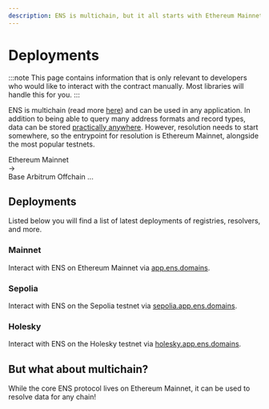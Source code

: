 ```yaml
---
description: ENS is multichain, but it all starts with Ethereum Mainnet. This page contains common addresses for ENS contracts.
---
```



# Deployments

:::note
This page contains information that is only relevant to developers who would
like to interact with the contract manually. Most libraries will handle this
for you.
:::

ENS is multichain (read more [here](/web/multichain)) and can be used in any application.
In addition to being able to query many address formats and record types, data can be stored [practically anywhere](/learn/ccip-read).
However, resolution needs to start somewhere, so the entrypoint for resolution is Ethereum Mainnet, alongside the most popular testnets.

<Card className="flex justify-center gap-4">
  <span>Ethereum Mainnet</span>
  <div>→</div>
  <div className="flex flex-col">
    <span>Base</span>
    <span>Arbitrum</span>
    <span>Offchain</span>
    <span>...</span>
  </div>
</Card>

## Deployments

Listed below you will find a list of latest deployments of registries, resolvers, and more.

### Mainnet

Interact with ENS on Ethereum Mainnet via [app.ens.domains](https://app.ens.domains).

<ContractDeployments chain="mainnet" />

### Sepolia

Interact with ENS on the Sepolia testnet via [sepolia.app.ens.domains](https://sepolia.app.ens.domains).

<ContractDeployments chain="sepolia" />

### Holesky

Interact with ENS on the Holesky testnet via [holesky.app.ens.domains](https://holesky.app.ens.domains).

<ContractDeployments chain="holesky" />

## But what about multichain?

While the core ENS protocol lives on Ethereum Mainnet, it can be used to resolve data for any chain!

<EmbedLink
  title="Offchain / L2 Resolvers"
  description="Learn more about ENS on Layer 2 and offchain solutions"
  href="/resolvers/ccip-read"
/>
